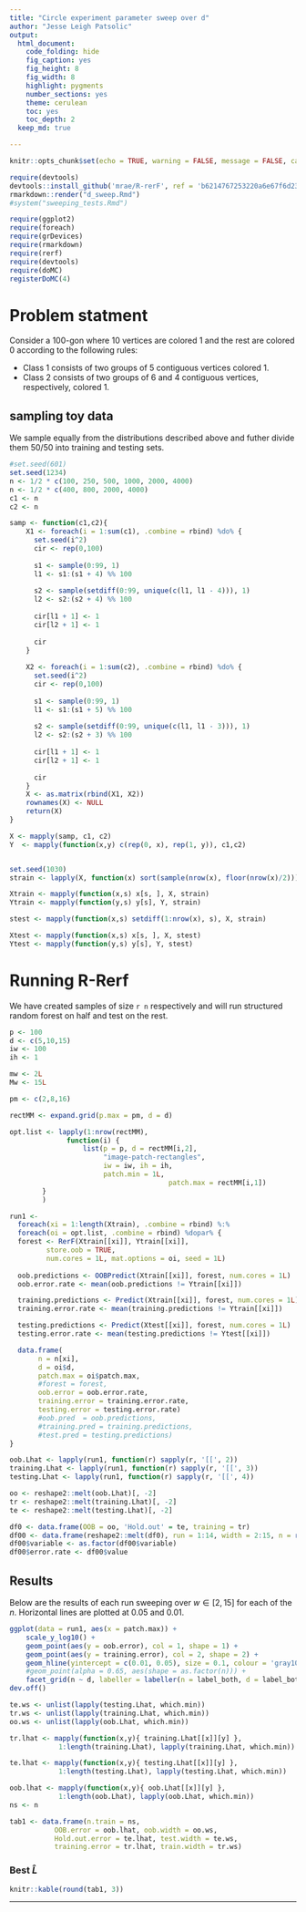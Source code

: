 ```yaml
---
title: "Circle experiment parameter sweep over d"
author: "Jesse Leigh Patsolic"
output:
  html_document:
    code_folding: hide
    fig_caption: yes
    fig_height: 8
    fig_width: 8
    highlight: pygments
    number_sections: yes
    theme: cerulean
    toc: yes
    toc_depth: 2
  keep_md: true

---
```


<style type="text/css">
.table {
    width: 40%;
}
tr:hover {background-color:#f5f5f5;}
</style>


```r
knitr::opts_chunk$set(echo = TRUE, warning = FALSE, message = FALSE, cache = FALSE)
```

```r
require(devtools)
devtools::install_github('mrae/R-rerF', ref = 'b6214767253220a6e67f6d239e5d46e49142a4fc')
rmarkdown::render("d_sweep.Rmd")
#system("sweeping_tests.Rmd")
```

```r
require(ggplot2)
require(foreach)
require(grDevices)
require(rmarkdown)
require(rerf)
require(devtools)
require(doMC)
registerDoMC(4)
```


# Problem statment 

Consider a 100-gon where 10 vertices are colored 1 and
the rest are colored 0 according to the following rules: 

* Class 1 consists of two groups of 5 contiguous vertices colored 1.
* Class 2 consists of two groups of 6 and 4 contiguous vertices, respectively, colored 1.


## sampling toy data

We sample equally from the distributions described above and futher divide them 50/50 into training and testing sets. 

```r
#set.seed(601)
set.seed(1234)
n <- 1/2 * c(100, 250, 500, 1000, 2000, 4000)
n <- 1/2 * c(400, 800, 2000, 4000)
c1 <- n
c2 <- n

samp <- function(c1,c2){
	X1 <- foreach(i = 1:sum(c1), .combine = rbind) %do% {
	  set.seed(i^2)
	  cir <- rep(0,100)
	
	  s1 <- sample(0:99, 1)
	  l1 <- s1:(s1 + 4) %% 100
	
	  s2 <- sample(setdiff(0:99, unique(c(l1, l1 - 4))), 1)
	  l2 <- s2:(s2 + 4) %% 100
	
	  cir[l1 + 1] <- 1
	  cir[l2 + 1] <- 1
	
	  cir
	}
	
	X2 <- foreach(i = 1:sum(c2), .combine = rbind) %do% {
	  set.seed(i^2)
	  cir <- rep(0,100)
	
	  s1 <- sample(0:99, 1)
	  l1 <- s1:(s1 + 5) %% 100
	
	  s2 <- sample(setdiff(0:99, unique(c(l1, l1 - 3))), 1)
	  l2 <- s2:(s2 + 3) %% 100
	
	  cir[l1 + 1] <- 1
	  cir[l2 + 1] <- 1
	
	  cir
	}
	X <- as.matrix(rbind(X1, X2))
	rownames(X) <- NULL
	return(X)
}

X <- mapply(samp, c1, c2)
Y  <- mapply(function(x,y) c(rep(0, x), rep(1, y)), c1,c2)


set.seed(1030)
strain <- lapply(X, function(x) sort(sample(nrow(x), floor(nrow(x)/2))))

Xtrain <- mapply(function(x,s) x[s, ], X, strain)
Ytrain <- mapply(function(y,s) y[s], Y, strain)

stest <- mapply(function(x,s) setdiff(1:nrow(x), s), X, strain)

Xtest <- mapply(function(x,s) x[s, ], X, stest)
Ytest <- mapply(function(y,s) y[s], Y, stest)
```


# Running R-Rerf

We have created samples of size `r n` respectively and will run structured
random forest on half and test on the rest. 

```r
p <- 100
d <- c(5,10,15)
iw <- 100
ih <- 1

mw <- 2L
Mw <- 15L

pm <- c(2,8,16)

rectMM <- expand.grid(p.max = pm, d = d)

opt.list <- lapply(1:nrow(rectMM), 
			  function(i) { 
				  list(p = p, d = rectMM[i,2], 
				       "image-patch-rectangles", 
				       iw = iw, ih = ih, 
				       patch.min = 1L, 
                                       patch.max = rectMM[i,1]) 
        }
        )

```



```r
run1 <- 
  foreach(xi = 1:length(Xtrain), .combine = rbind) %:% 
  foreach(oi = opt.list, .combine = rbind) %dopar% {
  forest <- RerF(Xtrain[[xi]], Ytrain[[xi]], 
		 store.oob = TRUE,
		 num.cores = 1L, mat.options = oi, seed = 1L) 
  
  oob.predictions <- OOBPredict(Xtrain[[xi]], forest, num.cores = 1L)
  oob.error.rate <- mean(oob.predictions != Ytrain[[xi]])

  training.predictions <- Predict(Xtrain[[xi]], forest, num.cores = 1L)
  training.error.rate <- mean(training.predictions != Ytrain[[xi]])

  testing.predictions <- Predict(Xtest[[xi]], forest, num.cores = 1L)
  testing.error.rate <- mean(testing.predictions != Ytest[[xi]])

  data.frame(
       n = n[xi],
       d = oi$d,
       patch.max = oi$patch.max,
       #forest = forest, 
       oob.error = oob.error.rate,
       training.error = training.error.rate,
       testing.error = testing.error.rate)
       #oob.pred  = oob.predictions, 
       #training.pred = training.predictions,
       #test.pred = testing.predictions)
}
```

```r
oob.Lhat <- lapply(run1, function(r) sapply(r, '[[', 2))
training.Lhat <- lapply(run1, function(r) sapply(r, '[[', 3))
testing.Lhat <- lapply(run1, function(r) sapply(r, '[[', 4))

oo <- reshape2::melt(oob.Lhat)[, -2]
tr <- reshape2::melt(training.Lhat)[, -2]
te <- reshape2::melt(testing.Lhat)[, -2]

df0 <- data.frame(OOB = oo, 'Hold.out' = te, training = tr)
df00 <- data.frame(reshape2::melt(df0), run = 1:14, width = 2:15, n = rep(n, each = 14))
df00$variable <- as.factor(df00$variable)
df00$error.rate <- df00$value
```

## Results

Below are the results of each run sweeping over $w \in [2,15]$ for each of the $n$.
Horizontal lines are plotted at 0.05 and 0.01.

```r
ggplot(data = run1, aes(x = patch.max)) + 
	scale_y_log10() + 
	geom_point(aes(y = oob.error), col = 1, shape = 1) + 
	geom_point(aes(y = training.error), col = 2, shape = 2) + 
	geom_hline(yintercept = c(0.01, 0.05), size = 0.1, colour = 'gray10') + 
	#geom_point(alpha = 0.65, aes(shape = as.factor(n))) + 
	facet_grid(n ~ d, labeller = labeller(n = label_both, d = label_both))
dev.off()
```



```r
te.ws <- unlist(lapply(testing.Lhat, which.min))
tr.ws <- unlist(lapply(training.Lhat, which.min))
oo.ws <- unlist(lapply(oob.Lhat, which.min))

tr.lhat <- mapply(function(x,y){ training.Lhat[[x]][y] },
        	1:length(training.Lhat), lapply(training.Lhat, which.min))

te.lhat <- mapply(function(x,y){ testing.Lhat[[x]][y] },
        	1:length(testing.Lhat), lapply(testing.Lhat, which.min))

oob.lhat <- mapply(function(x,y){ oob.Lhat[[x]][y] },
        	1:length(oob.Lhat), lapply(oob.Lhat, which.min))
ns <- n

tab1 <- data.frame(n.train = ns, 
		   OOB.error = oob.lhat, oob.width = oo.ws,
		   Hold.out.error = te.lhat, test.width = te.ws,
		   training.error = tr.lhat, train.width = tr.ws)
```

### Best $\hat{L}$	
```r
knitr::kable(round(tab1, 3))
```

---





